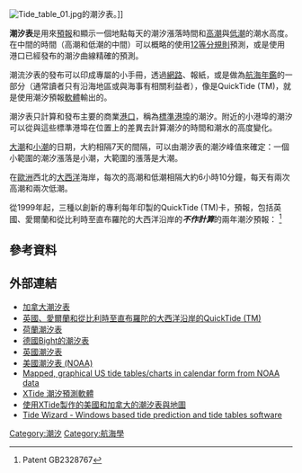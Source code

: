 [[Image:Tide_table_01.jpg|thumb]]的潮汐表。]]

'''潮汐表'''是用來[[潮汐預報|預報]]和顯示一個地點每天的潮汐漲落時間和[[潮汐|高潮]]與[[低潮|低潮]]的潮水高度。在中間的時間（高潮和低潮的中間）可以概略的使用[[12等分規則|12等分規則]]預測，或是使用港口已經發布的潮汐曲線精確的預測。

潮流汐表的發布可以印成專屬的小手冊，透過[[網路|網路]]、報紙，或是做為[[航海年鑑|航海年鑑]]的一部分（通常讀者只有沿海地區或與海事有相關利益者），像是QuickTide (TM)，就是使用潮汐預報[[軟體|軟體]]輸出的。

潮汐表只計算和發布主要的商業[[港口|港口]]，稱為[[標準港埠|標準港埠]]的潮汐。附近的小港埠的潮汐可以從與這些標準港埠在位置上的差異去計算潮汐的時間和潮水的高度變化。

[[大潮|大潮]]和[[小潮|小潮]]的日期，大約相隔7天的間隔，可以由潮汐表的潮汐峰值來確定：一個小範圍的潮汐漲落是小潮，大範圍的漲落是大潮。

在[[歐洲|歐洲]]西北的[[大西洋|大西洋]]海岸，每次的高潮和低潮相隔大約6小時10分鐘，每天有兩次高潮和兩次低潮。

從1999年起，三種以創新的專利每年印製的QuickTide (TM)卡，預報，包括英國、愛爾蘭和從比利時至直布羅陀的大西洋沿岸的'''''不作計算'''''的兩年潮汐預報：
<ref>Patent GB2328767</ref>
<gallery>
<!-- 檔案不存在 Image:QuickTide south west 2009-2010.jpg| -->
<!-- 檔案不存在 Image:QuickTide south east 2009-2010.jpg| -->
<!-- 檔案不存在 Image:QuickTide north 2009-2010.jpg| -->
</gallery>

== 參考資料 ==
<references/> 

== 外部連結 ==

* [https://web.archive.org/web/20060717003838/http://www.waterlevels.gc.ca/english/Canada.shtml 加拿大潮汐表]
* [http://www.quicktide.co.uk 英國、愛爾蘭和從比利時至直布羅陀的大西洋沿岸的QuickTide (TM)] {{Wayback|url=http://www.quicktide.co.uk/ |date=20210222155824 }}
* [http://www.getij.nl/ 荷蘭潮汐表] {{Wayback|url=http://www.getij.nl/ |date=20120103091912 }}
* [https://web.archive.org/web/20061121131320/http://www.bsh.de/de/Meeresdaten/Vorhersagen/Gezeiten/index.jsp 德國Bight的潮汐表]
* [http://www.bbc.co.uk/weather/coast/tides/ 英國潮汐表] {{Wayback|url=http://www.bbc.co.uk/weather/coast/tides/ |date=20110208013913 }}
* [http://tidesandcurrents.noaa.gov/ 美國潮汐表 (NOAA)] {{Wayback|url=http://tidesandcurrents.noaa.gov/ |date=20080807091404 }}
* [https://web.archive.org/web/20090416143040/http://tidesite.appspot.com/ Mapped, graphical US tide tables/charts in calendar form from NOAA data]
* [http://www.flaterco.com/xtide/ XTide 潮汐預測軟體] {{Wayback|url=http://www.flaterco.com/xtide/ |date=20210331131942 }}
* [http://gofishingforum.net/tide_stations.pl 使用XTide製作的美國和加拿大的潮汐表與地圖] {{Wayback|url=http://gofishingforum.net/tide_stations.pl |date=20200814135416 }}
* [https://web.archive.org/web/20100223000350/http://smartcomsoftware.com/tidewizard.html Tide Wizard - Windows based tide prediction and tide tables software]

[[Category:潮汐|Category:潮汐]]
[[Category:航海學|Category:航海學]]